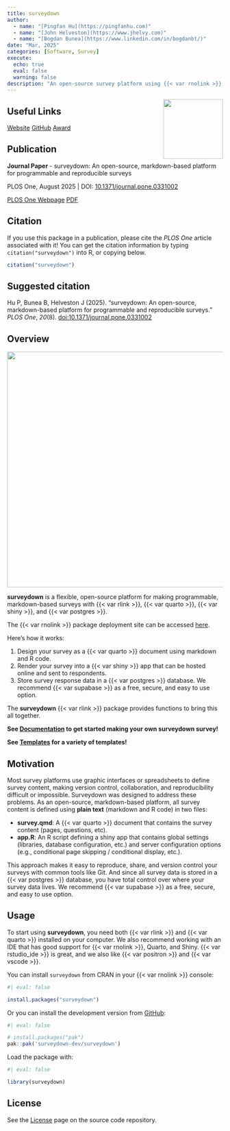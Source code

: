 ```yaml
---
title: surveydown
author:
  - name: "[Pingfan Hu](https://pingfanhu.com)"
  - name: "[John Helveston](https://www.jhelvy.com)"
  - name: "[Bogdan Bunea](https://www.linkedin.com/in/bogdanbt/)"
date: "Mar, 2025"
categories: [Software, Survey]
execute:
  echo: true
  eval: false
  warning: false
description: "An open-source survey platform using {{< var rnolink >}}, Quarto, Shiny, and PostgreSQL."
---
```


<a href='https://surveydown.org'><img src='surveydown.png' align="right" style="height:139px;"/></a>

## Useful Links

::: {.d-flex .justify-content-center .flex-wrap .text-center}
[<i class="bi bi-browser-safari"></i> Website](https://surveydown.org){.btn .btn-primary .m-1 style="width: 140px;"}
[<i class="bi bi-github"></i> GitHub](https://github.com/surveydown-dev/surveydown){.btn .btn-primary .m-1 style="width: 140px;"}
[<i class="bi bi-award"></i> Award](https://ospo.gwu.edu/2024-student-open-source-award-winners){.btn .btn-primary .m-1 style="width: 140px;"}
:::

## Publication

:::: {.card .mb-4 .custom-card}
::: {.card-body}
**Journal Paper** - surveydown: An open-source, markdown-based platform for programmable and reproducible surveys

PLOS One, August 2025 | DOI: [10.1371/journal.pone.0331002](https://doi.org/10.1371/journal.pone.0331002)

::: {.d-flex .justify-content-end}
[<i class="bi bi-journal-bookmark-fill"></i> PLOS One Webpage](https://journals.plos.org/plosone/article?id=10.1371/journal.pone.0331002){.btn .btn-outline-primary .mx-1}
[<i class="bi bi-file-earmark-pdf"></i> PDF](/pdf/surveydown_2025.pdf){.btn .btn-outline-primary .mx-1}
:::
:::
::::

## Citation

If you use this package in a publication, please cite the *PLOS One* article associated with it! You can get the citation information by typing `citation("surveydown")` into R, or copying below.

```r
citation("surveydown")
```

::: {.callout-note icon=false}

## Suggested citation

Hu P, Bunea B, Helveston J (2025). “surveydown: An open-source, markdown-based platform for programmable and reproducible surveys.” _PLOS One_, *20*(8). [doi:10.1371/journal.pone.0331002](https://doi.org/10.1371/journal.pone.0331002)

:::

## Overview

![](technologies.svg){fig-align="center" width="550"}

**surveydown** is a flexible, open-source platform for making programmable, markdown-based surveys with {{< var rlink >}}, {{< var quarto >}}, {{< var shiny >}}, and {{< var postgres >}}.

The {{< var rnolink >}} package deployment site can be accessed [here](https://pkg.surveydown.org/).

Here's how it works:

1. Design your survey as a {{< var quarto >}} document using markdown and R code.
2. Render your survey into a {{< var shiny >}} app that can be hosted online and sent to respondents.
3. Store survey response data in a {{< var postgres >}} database. We recommend {{< var supabase >}} as a free, secure, and easy to use option.

The **surveydown** {{< var rlink >}} package provides functions to bring this all together.

**See [Documentation](https://surveydown.org/documentation) to get started making
your own surveydown survey!**

**See [Templates](https://surveydown.org/templates) for a variety of templates!**

## Motivation

Most survey platforms use graphic interfaces or spreadsheets to define survey content, making version control, collaboration, and reproducibility difficult or impossible. Surveydown was designed to address these problems. As an open-source, markdown-based platform, all survey content is defined using **plain text** (markdown and R code) in two files:

- **survey.qmd**: A {{< var quarto >}} document that contains the survey content (pages, questions, etc).
- **app.R**: An R script defining a shiny app that contains global settings (libraries, database configuration, etc.) and server configuration options (e.g., conditional page skipping / conditional display, etc.).

This approach makes it easy to reproduce, share, and version control your surveys with common tools like Git. And since all survey data is stored in a {{< var postgres >}} database, you have total control over where your survey data lives. We recommend {{< var supabase >}} as a free, secure, and easy to use option.

## Usage

To start using **surveydown**, you need both {{< var rlink >}} and {{< var quarto >}} installed on your computer. We also recommend working with an IDE that has good support for {{< var rnolink >}}, Quarto, and Shiny. {{< var rstudio_ide >}} is great, and we also like {{< var positron >}} and {{< var vscode >}}.

You can install `surveydown` from CRAN in your {{< var rnolink >}} console:

```r
#| eval: false

install.packages("surveydown")
```

Or you can install the development version from [GitHub](https://github.com/surveydown-dev/surveydown):

```r
#| eval: false

# install.packages("pak")
pak::pak('surveydown-dev/surveydown')
```

Load the package with:

```r
#| eval: false

library(surveydown)
```

## License

See the [License](https://github.com/surveydown-dev/surveydown/blob/master/LICENSE.md) page on the source code repository.
